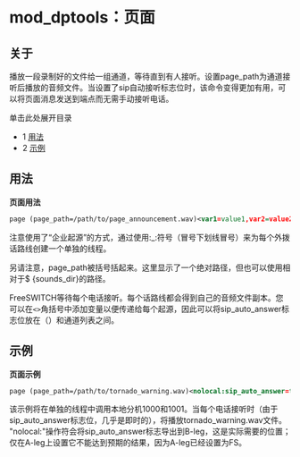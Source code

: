 # mod_dptools：页面

## 关于

播放一段录制好的文件给一组通道，等待直到有人接听。设置page\_path为通道接听后播放的音频文件。当设置了sip自动接听标志位时，该命令变得更加有用，可以将页面消息发送到端点而无需手动接听电话。

单击此处展开目录

- 1 [用法](#usage)
- 2 [示例](#example)

## 用法

**页面用法**

```xml
page (page_path=/path/to/page_announcement.wav)<var1=value1,var2=value2...>sofia/internal/foo@bar.com:_:sofia/internal/foo2@bar.com:_:sofia...
```

注意使用了“企业起源”的方式，通过使用:\_:符号（冒号下划线冒号）来为每个外拨话路线创建一个单独的线程。

另请注意，page\_path被括号括起来。这里显示了一个绝对路径，但也可以使用相对于$ {sounds\_dir}的路径。

FreeSWITCH等待每个电话接听。每个话路线都会得到自己的音频文件副本。您可以在`<>`角括号中添加变量以便传递给每个起源，因此可以将sip\_auto\_answer标志位放在（）和通道列表之间。

## 示例

**页面示例**

```xml
page (page_path=/path/to/tornado_warning.wav)<nolocal:sip_auto_answer=true>sofia/internal/1000@bar.com:_:sofia/internal/1001@bar.com
```

该示例将在单独的线程中调用本地分机1000和1001。当每个电话接听时（由于sip\_auto\_answer标志位，几乎是即时的），将播放tornado\_warning.wav文件。 "nolocal:"操作符会将sip\_auto\_answer标志导出到B-leg，这是实际需要的位置；仅在A-leg上设置它不能达到预期的结果，因为A-leg已经设置为FS。